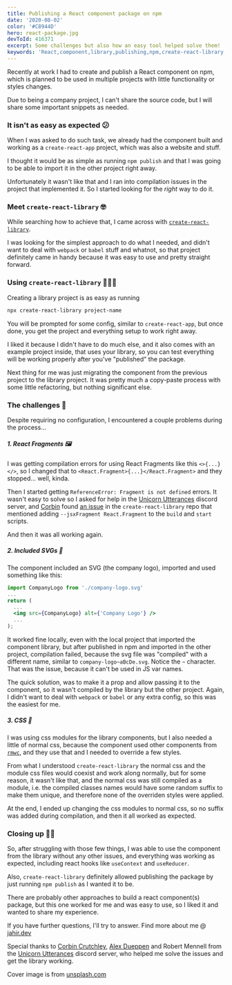 ```yaml
---
title: Publishing a React component package on npm
date: '2020-08-02'
color: '#C8944D'
hero: react-package.jpg
devToId: 416371
excerpt: Some challenges but also how an easy tool helped solve them!
keywords: 'React,component,library,publishing,npm,create-react-library,CSS,SVGs'
---
```


Recently at work I had to create and publish a React component on npm, which is planned to be used in multiple projects with little functionality or styles changes.

Due to being a company project, I can't share the source code, but I will share some important snippets as needed.

### It isn't as easy as expected 😕

When I was asked to do such task, we already had the component built and working as a `create-react-app` project, which was also a website and stuff.

I thought it would be as simple as running `npm publish` and that I was going to be able to import it in the other project right away.

Unfortunately it wasn't like that and I ran into compilation issues in the project that implemented it. So I started looking for the _right_ way to do it.

### Meet `create-react-library` 🤓

While searching how to achieve that, I came across with [`create-react-library`](https://github.com/transitive-bullshit/create-react-library).

I was looking for the simplest approach to do what I needed, and didn't want to deal with `webpack` or `babel` stuff and whatnot, so that project definitely came in handy because it was easy to use and pretty straight forward.

### Using `create-react-library` 👨🏼‍💻

Creating a library project is as easy as running

```bash
npx create-react-library project-name
```

You will be prompted for some config, similar to `create-react-app`, but once done, you get the project and everything setup to work right away.

I liked it because I didn't have to do much else, and it also comes with an example project inside, that uses your library, so you can test everything will be working properly after you've "published" the package.

Next thing for me was just migrating the component from the previous project to the library project. It was pretty much a copy-paste process with some little refactoring, but nothing significant else.

### The challenges 😬

Despite requiring no configuration, I encountered a couple problems during the process...

##### 1. React Fragments 🖼

I was getting compilation errors for using React Fragments like this `<>{...}</>`, so I changed that to `<React.Fragment>{...}</React.Fragment>` and they stopped... well, kinda.

Then I started getting `ReferenceError: Fragment is not defined` errors. It wasn't easy to solve so I asked for help in the [Unicorn Utterances](https://discord.gg/FMcvc6T) discord server, and [Corbin](http://crutchcorn.dev/) found [an issue](https://github.com/transitive-bullshit/create-react-library/issues/243#issuecomment-653525598) in the `create-react-library` repo that mentioned adding `--jsxFragment React.Fragment` to the `build` and `start` scripts.

And then it was all working again.

##### 2. Included SVGs 📐

The component included an SVG (the company logo), imported and used something like this:

```jsx
import CompanyLogo from './company-logo.svg'
...
return (
  ...
  <img src={CompanyLogo} alt={'Company Logo'} />
  ...
);
```

It worked fine locally, even with the local project that imported the component library, but after published in npm and imported in the other project, compilation failed, because the svg file was "compiled" with a different name, similar to `company-logo~aBcDe.svg`. Notice the `~` character. That was the issue, because it can't be used in JS var names.

The quick solution, was to make it a prop and allow passing it to the component, so it wasn't compiled by the library but the other project. Again, I didn't want to deal with `webpack` or `babel` or any extra config, so this was the easiest for me.

##### 3. CSS 🎨

I was using css modules for the library components, but I also needed a little of normal css, because the component used other components from [`rmwc`](rmwc.io), and they use that and I needed to override a few styles.

From what I understood `create-react-library` the normal css and the module css files would coexist and work along normally, but for some reason, it wasn't like that, and the normal css was still compiled as a module, i.e. the compiled classes names would have some random suffix to make them unique, and therefore none of the overriden styles were applied.

At the end, I ended up changing the css modules to normal css, so no suffix was added during compilation, and then it all worked as expected.

### Closing up 👋🏼

So, after struggling with those few things, I was able to use the component from the library without any other issues, and everything was working as expected, including react hooks like `useContext` and `useReducer`.

Also, `create-react-library` definitely allowed publishing the package by just running `npm publish` as I wanted it to be.

There are probably other approaches to build a react component(s) package, but this one worked for me and was easy to use, so I liked it and wanted to share my experience.

If you have further questions, I'll try to answer.
Find more about me @ [jahir.dev](https://jahir.dev)

Special thanks to [Corbin Crutchley](http://crutchcorn.dev/), [Alex Dueppen](https://ajd.sh/) and Robert Mennell from the [Unicorn Utterances](https://discord.gg/FMcvc6T) discord server, who helped me solve the issues and get the library working.

Cover image is from [unsplash.com](https://unsplash.com/photos/FkjaN-7gWC0)
